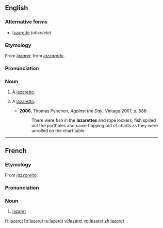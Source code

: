 ==English==
===Alternative forms===
*[[lazarette]] (''obsolete'')

===Etymology===
From {{F.}} ''[[#French|lazaret]]'', from {{It.}} ''[[lazzaretto]]''.

===Pronunciation===
{{IPA|/læzəˈɹɛt/}}

===Noun===
{{en-noun}}

# A [[lazaretto]].
# {{nautical}} A [[lazaretto]].
#*'''2006''', Thomas Pynchon, ''Against the Day'', Vintage 2007, p. 586:
#*:There were fish in the '''lazarettes''' and rope lockers, fish spilled out the portholes and came flapping out of charts as they were unrolled on the chart table

----

==French==
===Etymology===
From {{It.|fr}} ''[[lazzaretto]]''.

===Pronunciation===
{{IPA|/lazaʁɛ/}}

===Noun===
{{fr-noun|m}}

# [[#English|lazaret]]

[[fr:lazaret]]
[[hr:lazaret]]
[[ru:lazaret]]
[[vi:lazaret]]
[[vo:lazaret]]
[[zh:lazaret]]